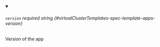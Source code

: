 
<details className="config-field" data-expandable="false" open>
<summary>

###### `version` <span className="config-field-required" data-required="false">required</span> <span className="config-field-type">string</span> <span className="config-field-default"></span> <span className="config-field-enum"></span> {#virtualClusterTemplates-spec-template-apps-version}

Version of the app

</summary>



</details>
